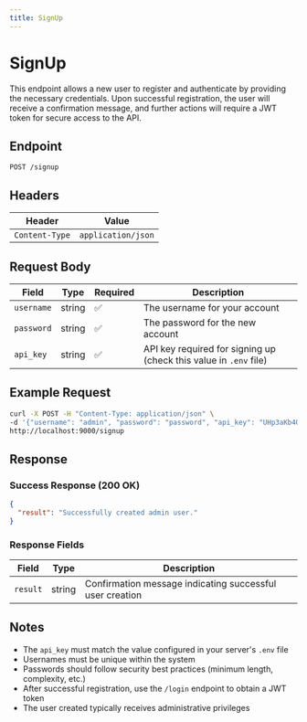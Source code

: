 ```yaml
---
title: SignUp
---
```


# SignUp

This endpoint allows a new user to register and authenticate by providing the necessary credentials. Upon successful registration, the user will receive a confirmation message, and further actions will require a JWT token for secure access to the API.

## Endpoint

```
POST /signup
```

## Headers

| Header | Value |
|--------|-------|
| `Content-Type` | `application/json` |

## Request Body

| Field | Type | Required | Description |
|-------|------|----------|-------------|
| `username` | string | ✅ | The username for your account |
| `password` | string | ✅ | The password for the new account |
| `api_key` | string | ✅ | API key required for signing up (check this value in `.env` file) |

## Example Request

```bash
curl -X POST -H "Content-Type: application/json" \
-d '{"username": "admin", "password": "password", "api_key": "UHp3aKb40fwpoKZluZByWQ"}' \
http://localhost:9000/signup
```

## Response

### Success Response (200 OK)

```json
{
  "result": "Successfully created admin user."
}
```

### Response Fields

| Field | Type | Description |
|-------|------|-------------|
| `result` | string | Confirmation message indicating successful user creation |

## Notes

- The `api_key` must match the value configured in your server's `.env` file
- Usernames must be unique within the system
- Passwords should follow security best practices (minimum length, complexity, etc.)
- After successful registration, use the `/login` endpoint to obtain a JWT token
- The user created typically receives administrative privileges